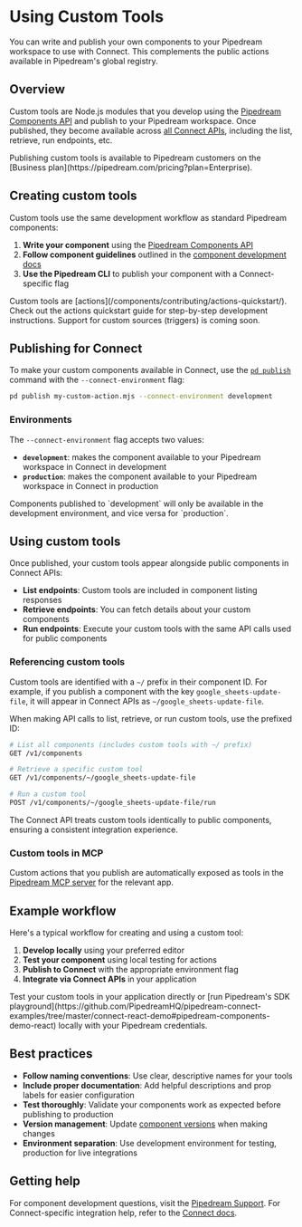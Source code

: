 
# Using Custom Tools

You can write and publish your own components to your Pipedream workspace to use with Connect. This complements the public actions available in Pipedream's global registry.

## Overview

Custom tools are Node.js modules that you develop using the [Pipedream Components API](/components/contributing/api/) and publish to your Pipedream workspace. Once published, they become available across [all Connect APIs](/connect/api/#components), including the list, retrieve, run endpoints, etc.

<Callout type="info">
Publishing custom tools is available to Pipedream customers on the [Business plan](https://pipedream.com/pricing?plan=Enterprise).
</Callout>

## Creating custom tools

Custom tools use the same development workflow as standard Pipedream components:

1. **Write your component** using the [Pipedream Components API](/components/contributing/api/)
2. **Follow component guidelines** outlined in the [component development docs](/components/contributing/guidelines/)
3. **Use the Pipedream CLI** to publish your component with a Connect-specific flag

<Callout type="info">
Custom tools are [actions](/components/contributing/actions-quickstart/). Check out the actions quickstart guide for step-by-step development instructions. Support for custom sources (triggers) is coming soon.
</Callout>

## Publishing for Connect

To make your custom components available in Connect, use the [`pd publish`](/components/contributing/cli/reference/#pd-publish) command with the `--connect-environment` flag:


```bash
pd publish my-custom-action.mjs --connect-environment development
```

### Environments

The `--connect-environment` flag accepts two values:

- **`development`**: makes the component available to your Pipedream workspace in Connect in development
- **`production`**: makes the component available to your Pipedream workspace in Connect in production

<Callout type="warning">
Components published to `development` will only be available in the development environment, and vice versa for `production`.
</Callout>

## Using custom tools

Once published, your custom tools appear alongside public components in Connect APIs:

- **List endpoints**: Custom tools are included in component listing responses
- **Retrieve endpoints**: You can fetch details about your custom components
- **Run endpoints**: Execute your custom tools with the same API calls used for public components

### Referencing custom tools

Custom tools are identified with a `~/` prefix in their component ID. For example, if you publish a component with the key `google_sheets-update-file`, it will appear in Connect APIs as `~/google_sheets-update-file`.

When making API calls to list, retrieve, or run custom tools, use the prefixed ID:

```bash
# List all components (includes custom tools with ~/ prefix)
GET /v1/components

# Retrieve a specific custom tool
GET /v1/components/~/google_sheets-update-file

# Run a custom tool
POST /v1/components/~/google_sheets-update-file/run
```

The Connect API treats custom tools identically to public components, ensuring a consistent integration experience.

### Custom tools in MCP

Custom actions that you publish are automatically exposed as tools in the [Pipedream MCP server](/connect/mcp/developer-tools) for the relevant app.

## Example workflow

Here's a typical workflow for creating and using a custom tool:

1. **Develop locally** using your preferred editor
2. **Test your component** using local testing for actions  
3. **Publish to Connect** with the appropriate environment flag
4. **Integrate via Connect APIs** in your application

<Callout type="info">
Test your custom tools in your application directly or [run Pipedream's SDK playground](https://github.com/PipedreamHQ/pipedream-connect-examples/tree/master/connect-react-demo#pipedream-components-demo-react) locally with your Pipedream credentials.
</Callout>

## Best practices

- **Follow naming conventions**: Use clear, descriptive names for your tools
- **Include proper documentation**: Add helpful descriptions and prop labels for easier configuration
- **Test thoroughly**: Validate your components work as expected before publishing to production
- **Version management**: Update [component versions](/components/contributing/guidelines/#versioning) when making changes
- **Environment separation**: Use development environment for testing, production for live integrations

## Getting help

For component development questions, visit the [Pipedream Support](https://pipedream.com/support). For Connect-specific integration help, refer to the [Connect docs](/connect/api).